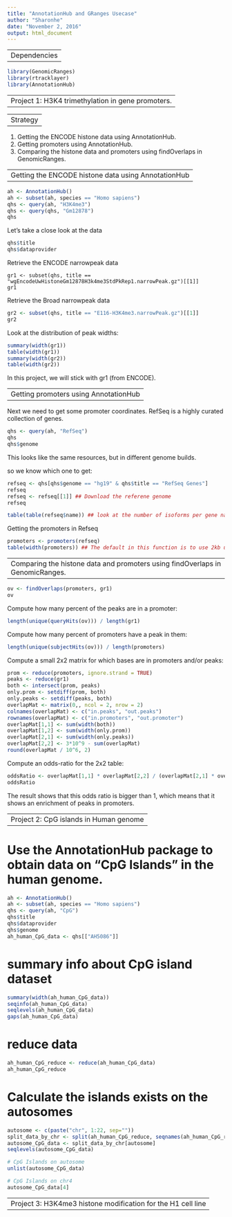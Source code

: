 ```yaml
---
title: "AnnotationHub and GRanges Usecase"
author: "Sharonhe"
date: "November 2, 2016"
output: html_document
---
```


--
Dependencies
--

```r
library(GenomicRanges)
library(rtracklayer)
library(AnnotationHub)
```

---
Project 1: H3K4 trimethylation in gene promoters.
---

--
Strategy
--

1. Getting the ENCODE histone data using AnnotationHub.
2. Getting promoters using AnnotationHub.
3. Comparing the histone data and promoters using findOverlaps in GenomicRanges.

--
Getting the ENCODE histone data using AnnotationHub
--

```r
ah <- AnnotationHub()
ah <- subset(ah, species == "Homo sapiens")
qhs <- query(ah, "H3K4me3")
qhs <- query(qhs, "Gm12878")
qhs

```

Let's take a close look at the data

```r
qhs$title
qhs$dataprovider
```

Retrieve the ENCODE narrowpeak data

```[r]
gr1 <- subset(qhs, title == "wgEncodeUwHistoneGm12878H3k4me3StdPkRep1.narrowPeak.gz")[[1]]
gr1
```
Retrieve the Broad narrowpeak data

```r
gr2 <- subset(qhs, title == "E116-H3K4me3.narrowPeak.gz")[[1]]
gr2
```

Look at the distribution of peak widths:

```r
summary(width(gr1))
table(width(gr1))
summary(width(gr2))
table(width(gr2))
```

In this project, we will stick with gr1 (from ENCODE).

--
Getting promoters using AnnotationHub
--

Next we need to get some promoter coordinates. RefSeq is a highly curated collection of genes.

```r
qhs <- query(ah, "RefSeq")
qhs
qhs$genome
```

This looks like the same resources, but in different genome builds.

so we know which one to get:

```r
refseq <- qhs[qhs$genome == "hg19" & qhs$title == "RefSeq Genes"]
refseq
refseq <- refseq[[1]] ## Download the referene genome
refseq
```

```r
table(table(refseq$name)) ## look at the number of isoforms per gene name
```

Getting the promoters in Refseq

```r
promoters <- promoters(refseq)
table(width(promoters)) ## The default in this function is to use 2kb upstream and 200bp downstream of the start site.
```

--
Comparing the histone data and promoters using findOverlaps in GenomicRanges.
--

```r
ov <- findOverlaps(promoters, gr1)
ov
```

Compute how many percent of the peaks are in a promoter:

```r
length(unique(queryHits(ov))) / length(gr1)
```

Compute how many percent of promoters have a peak in them:

```r
length(unique(subjectHits(ov))) / length(promoters)
```

Compute a small 2x2 matrix for which bases are in promoters and/or peaks:

```r
prom <- reduce(promoters, ignore.strand = TRUE)
peaks <- reduce(gr1)
both <- intersect(prom, peaks)
only.prom <- setdiff(prom, both)
only.peaks <- setdiff(peaks, both)
overlapMat <- matrix(0,, ncol = 2, nrow = 2)
colnames(overlapMat) <- c("in.peaks", "out.peaks")
rownames(overlapMat) <- c("in.promoters", "out.promoter")
overlapMat[1,1] <- sum(width(both))
overlapMat[1,2] <- sum(width(only.prom))
overlapMat[2,1] <- sum(width(only.peaks))
overlapMat[2,2] <- 3*10^9 - sum(overlapMat)
round(overlapMat / 10^6, 2)
```

Compute an odds-ratio for the 2x2 table:

```r
oddsRatio <- overlapMat[1,1] * overlapMat[2,2] / (overlapMat[2,1] * overlapMat[1,2])
oddsRatio
```

The result shows that this odds ratio is bigger than 1, which means that it shows an enrichment of peaks in promoters.

---
Project 2: CpG islands in Human genome
---

# Use the AnnotationHub package to obtain data on "CpG Islands" in the human genome.

```r
ah <- AnnotationHub()
ah <- subset(ah, species == "Homo sapiens")
qhs <- query(ah, "CpG")
qhs$title
qhs$dataprovider
qhs$genome
ah_human_CpG_data <- qhs[["AH5086"]]
```

# summary info about CpG island dataset

```r
summary(width(ah_human_CpG_data))
seqinfo(ah_human_CpG_data)
seqlevels(ah_human_CpG_data)
gaps(ah_human_CpG_data)
```

# reduce data
```r
ah_human_CpG_reduce <- reduce(ah_human_CpG_data)
ah_human_CpG_reduce
```

# Calculate the islands exists on the autosomes

```r
autosome <- c(paste("chr", 1:22, sep=""))
split_data_by_chr <- split(ah_human_CpG_reduce, seqnames(ah_human_CpG_reduce))
autosome_CpG_data <- split_data_by_chr[autosome]
seqlevels(autosome_CpG_data)

# CpG Islands on autosome
unlist(autosome_CpG_data)

# CpG Islands on chr4
autosome_CpG_data[4]
```

---
Project 3: H3K4me3 histone modification for the H1 cell line
---

